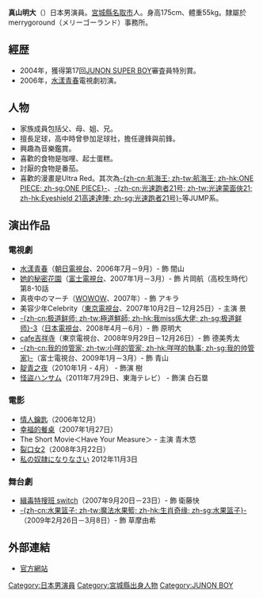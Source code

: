{{Unreferenced |time=2009-04-27T03:41:24+00:00 }}
{{藝人
| 姓名     = 真山明大
| 類型     = 男演員
| 圖片     = 
| 圖片尺寸 = 
| 圖片簡介 = 
| 外文名   = 
| 外文     = 
| 其他藝名 = 
| 國籍     = 
| 出生日期 = {{birth date and age|1988|1|31}}
| 出生地點 = {{JPN}}[[宮城縣|宮城縣]][[名取市|名取市]]
| 逝世日期 = 
| 逝世地點 = 
| 職業     = 
| 語言     = 
| 配偶     = 
| 出道作   = 
| 出道日期 = 
| 代表作   = 
| 活躍年代 = 
| 唱片公司 = 
| 經紀公司 = merrygoround（アミューズ）
| 網站     = [http://www.merrygoround.co.jp/mayama/ 官方網站]
| 相關團體 = 
| 獎項     = 
| IMDb    = 
}}
{{japanese|japanese=真山 明大|kana=まやま あきひろ|romaji=Mayama Akihiro}}

'''真山明大'''（{{bd|1988年|1月31日}}）日本男演員。[[宮城縣|宮城縣]][[名取市|名取市]]人。身高175cm、體重55kg。隸屬於merrygoround（メリーゴーランド）事務所。

== 經歴 ==
*2004年，獲得第17回[[JUNON_SUPER_BOY|JUNON SUPER BOY]]審査員特別賞。
*2006年，[[水漾青春|水漾青春]]電視劇初演。

==人物==
*家族成員包括父、母、姐、兄。
*擅長足球，高中時曾參加足球社，擔任邊鋒與前鋒。
*興趣為音樂鑑賞。
*喜歡的食物是咖哩、起士蛋糕。
*討厭的食物是番茄。
*喜歡的漫畫是Ultra Red。其次為[[ONE_PIECE|-{zh-cn:航海王; zh-tw:航海王; zh-hk:ONE PIECE; zh-sg:ONE PIECE}-]]、[[光速蒙面俠21|-{zh-cn:光速跑者21号; zh-tw:光速蒙面俠21; zh-hk:Eyeshield 21高速達陣; zh-sg:光速跑者21号}-]]等JUMP系。

== 演出作品 ==
=== 電視劇 ===
* [[水漾青春|水漾青春]]（[[朝日電視台|朝日電視台]]、2006年7月－9月）- 飾 間山
* [[她的秘密花園|她的秘密花園]]（[[富士電視台|富士電視台]]、2007年1月－3月）- 飾 片岡航（高校生時代）第8-10話
* 真夜中のマーチ（[[WOWOW|WOWOW]]、2007年）- 飾 アキラ
* 美容少年Celebrity（[[東京電視台|東京電視台]]、2007年10月2日－12月25日）- 主演 景
* [[極道鮮師|-{zh-cn:极道鲜师; zh-tw:極道鮮師; zh-hk:我miss係大佬; zh-sg:极道鲜师}-3]]（[[日本電視台|日本電視台]]、2008年4月－6月）- 飾 原明大
* [[cafe吉祥寺|cafe吉祥寺]]（東京電視台、2008年9月29日－12月26日）- 飾 德美秀太
* [[我的帥管家|-{zh-cn:我的帅管家; zh-tw:小咩的管家; zh-hk:咩咩的執事; zh-sg:我的帅管家}-]]（富士電視台、2009年1月－3月）- 飾 青山
* [[靛青之夜|靛青之夜]]（2010年1月 - 4月） - 飾演 樹
* [[怪盜ハンサム|怪盜ハンサム]]（2011年7月29日、東海テレビ） - 飾演 白石塁

=== 電影 ===
* [[情人鑰匙|情人鑰匙]]（2006年12月）
* [[幸福的餐桌|幸福的餐桌]]（2007年1月27日）
* The Short Movie＜Have Your Measure＞ - 主演 青木悠 
* [[裂口女2|裂口女2]]（2008年3月22日）
* [[私の奴隷になりなさい|私の奴隷になりなさい]] 2012年11月3日

=== 舞台劇 ===
* [[緝毒特搜班|緝毒特搜班 switch]]（2007年9月20日－23日）- 飾 衛藤快
* [[幻影天使|-{zh-cn:水果篮子; zh-tw:魔法水果籃; zh-hk:生肖奇缘; zh-sg:水果篮子}-]]（2009年2月26日－3月8日）- 飾 草摩由希

== 外部連結 ==
* [https://web.archive.org/web/20090425134956/http://www.merrygoround.co.jp/mayama/ 官方網站]

{{DEFAULTSORT:Mayama Akihiro}}
[[Category:日本男演員|Category:日本男演員]]
[[Category:宮城縣出身人物|Category:宮城縣出身人物]]
[[Category:JUNON_BOY|Category:JUNON BOY]]